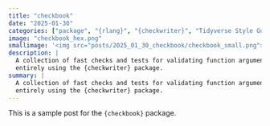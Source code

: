 ```yaml
---
title: "checkbook"
date: "2025-01-30"
categories: ["package", "{rlang}", "{checkwriter}", "Tidyverse Style Guide"]
image: "checkbook_hex.png"
smallimage: '<img src="posts/2025_01_30_checkbook/checkbook_small.png">'
description: |
  A collection of fast checks and tests for validating function arguments and objects, written
  entirely using the {checkwriter} package.
summary: |
  A collection of fast checks and tests for validating function arguments and objects, written
  entirely using the {checkwriter} package.
---
```


This is a sample post for the `{checkbook}` package.
